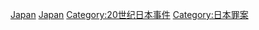 [[Category:20世紀各國罪案|Japan]]
[[Category:20世紀亞洲罪案|Japan]]
[[Category:20世纪日本事件|Category:20世纪日本事件]]
[[Category:日本罪案|Category:日本罪案]]